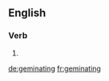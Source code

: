 ==English==

===Verb===
{{head|en}}

# {{present participle of|geminate|lang=en}}

[[de:geminating]]
[[fr:geminating]]